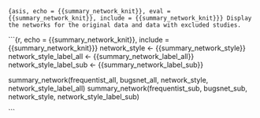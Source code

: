 ```{asis, echo = {{summary_network_knit}}, eval = {{summary_network_knit}}, include = {{summary_network_knit}}}
Display the networks for the original data and data with excluded studies.
```

```{r, echo = {{summary_network_knit}}, include = {{summary_network_knit}}}
network_style <- {{summary_network_style}}
network_style_label_all <- {{summary_network_label_all}}
network_style_label_sub <- {{summary_network_label_sub}}

summary_network(frequentist_all, bugsnet_all, network_style, network_style_label_all)
summary_network(frequentist_sub, bugsnet_sub, network_style, network_style_label_sub)

```
